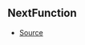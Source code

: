 ## NextFunction



- [Source](https://github.com/Androz2091/discord-player/blob/e6e6eb7/packages/discord-player/src/extractors/BaseExtractor.ts#L117)